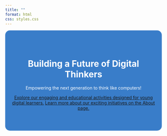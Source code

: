 ```yaml
---
title: ""
format: html
css: styles.css
---
```


<div class="hero-section" style="background-color: #397dc9; color: white; text-align: center; padding: 50px 20px; border-radius: 15px;">
  <h1>Building a Future of Digital Thinkers</h1>
  <p>Empowering the next generation to think like computers!</p>
  <a href="activities/index.qmd" class="button">Explore our engaging and educational activities designed for young digital learners.</a>
  <a href="about/index.qmd" class="button">Learn more about our exciting initiatives on the About page.</a>
</div>
